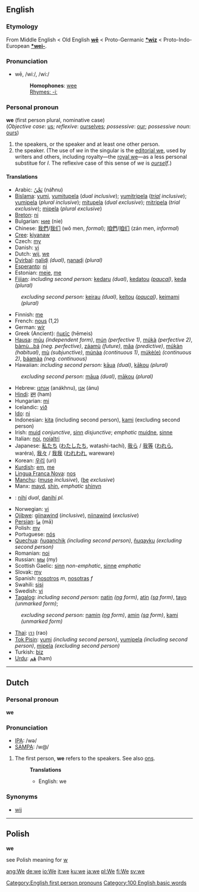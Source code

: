 ==English==
===Etymology===
From Middle English < Old English '''[[wē]]''' < Proto-Germanic '''[[*wiz]]''' < Proto-Indo-European '''[[*wei-]]'''.

===Pronunciation===
*wē, /wiː/, /wi:/
*:'''Homophones''': [[wee]]
*:[[Rhymes:English:-iː|Rhymes: -iː]]

===Personal pronoun===
'''we''' (first person plural, nominative case)<br>
(''Objective case'': [[us]]; ''reflexive'': [[ourselves]]; ''possessive'': [[our]]; ''possessive noun'': [[ours]])

#the speakers, or the speaker and at least one other person.
#the speaker. (The use of ''we'' in the singular is the [[editorial we]], used by writers and others, including royalty—the [[royal we]]—as a less personal substitue for ''I''. The reflexive case of this sense of ''we'' is ''[[ourself]]''.)

====Translations====
*Arabic: [[نحن|نَحْنُ]] (náħnu)
*[[Bislama]]: [[yumi]], [[yumitupela]] (''dual inclusive''); [[yumitripela]] (''[[trial]] inclusive''); [[yumipela]] (''plural inclusive''); [[mitupela]] (''dual exclusive''); [[mitripela]] (''trial exclusive''); [[mipela]] (''plural exclusive'')
*[[Breton]]: [[ni]]
*Bulgarian: [[ние]] (nie)
*Chinese: [[我們]]/[[我们]] (wǒ men, ''formal''); [[咱們]]/[[咱们]] (zán men, ''informal'')
*[[Cree]]: [[kiyanaw]]
*Czech: [[my#Czech|my]]
*Danish: [[vi]]
*Dutch: [[wij]], [[we#Dutch|we]]
*[[Dyirbal]]: [[ŋaliɖi]] ''(dual)'', [[ŋanaɖi]] ''(plural)''
*[[Esperanto]]: [[ni]]
*Estonian: [[meie]], [[me]]
*[[Fijian]]: ''including second person:'' [[kedaru]] ''(dual)'', [[kedatou]] ''([[paucal]])'', [[keda]] ''(plural)''
:''excluding second person:'' [[keirau]] ''(dual)'', [[keitou]] ''([[paucal]])'', [[keimami]] ''(plural)''
*Finnish: [[me]]
*French: [[nous]] (1,2)
*German: [[wir]]
*Greek (Ancient): [[ἡμεῖς]] (hēmeis)
*[[Hausa]]: [[múu]] ''(independent form)'', [[mún]] ''(perfective 1)'', [[múkà]] ''(perfective 2)'', [[bàmù...bá]] ''(neg. perfective)'', [[záamù]] ''(future)'', [[mâa]] ''(predictive)'', [[múkàn]] ''(habitual)'', [[mù]] ''(subjunctive)'', [[múnàa]] ''(continuous 1)'', [[múkè(e)]] ''(continuous 2)'', [[báamàa]] ''(neg. continuous)''
*Hawaiian: ''including second person:'' [[kāua]] ''(dual)'', [[kākou]] ''(plural)''
:''excluding second person:'' [[māua]] ''(dual)'', [[mākou]] ''(plural)''
*Hebrew: [[אנחנו]] (anákhnu), [[אנו]] (ánu)
*[[Hindi]]: [[हम]] (ham)
*Hungarian: [[mi]]
*Icelandic: [[við]]
*[[Ido]]: [[ni]]
*Indonesian: [[kita]] (including second person), [[kami]] (excluding second person)
*Irish: [[muid]] ''conjunctive'', [[sinn]] ''disjunctive''; ''emphatic'' [[muidne]], [[sinne]]
*Italian: [[noi]], [[noialtri]]
*Japanese: [[私たち]] ([[わたしたち]], watashi-tachí), [[我ら]] / [[我等]] ([[われら]], waréra), [[我々]] / [[我我]] ([[われわれ]], wareware)
*Korean: [[우리]] (uri)
*[[Kurdish]]: [[em]], [[me#Kurdish|me]]
*[[Lingua Franca Nova]]: [[nos]]
*[[Manchu]]: ([[muse]] ''inclusive''), ([[be]] ''exclusive'')
*Manx: [[mayd]], [[shin#Manx|shin]], ''emphatic'' [[shinyn]]
*{{nv}}: [[nihí]] ''dual'', [[danihí]] ''pl.''
*Norwegian: [[vi]]
*[[Ojibwe]]: [[giinawind]] (''inclusive''), [[niinawind]] (''exclusive'')
*[[Persian]]: [[ما]] (mā)
*Polish: [[my#Polish|my]]
*Portuguese: [[nós]]
*[[Quechua]]: [[ñuqanchik]] ''(including second person)'', [[ñuqayku]] ''(excluding second person)''
*Romanian: [[noi]]
*Russian: [[мы]] (my)
*Scottish Gaelic: [[sinn]] ''non-emphatic'', [[sinne]] ''emphatic''
*Slovak: [[my]]
*Spanish: [[nosotros]] ''m'', [[nosotras]] ''f''
*Swahili: [[sisi]]
*Swedish: [[vi]]
*[[Tagalog]]: ''including second person:'' [[natin]] ''([[ng]] form)'', [[atin]] ''([[sa]] form)'', [[tayo]] ''(unmarked form)'';
:''excluding second person:'' [[namin]] ''([[ng]] form)'', [[amin]] ''([[sa]] form)'', [[kami]] ''(unmarked form)''
*[[Thai]]: [[เรา]] (rao)
*[[Tok Pisin]]: [[yumi]] ''(including second person)'', [[yumipela]] ''(including second person)'', [[mipela]] ''(excluding second person)''
*Turkish: [[biz]]
*[[Urdu]]:  [[هم|هَم]] (ham)

----

==Dutch==
===Personal pronoun===
'''we'''

===Pronunciation===
*[[w:IPA|IPA]]: /wə/
*[[w:SAMPA|SAMPA]]: /w@/

# The first person, '''we''' refers to the speakers. See also [[ons]].
#:'''Translations'''
#:*English: we

===Synonyms===
*[[wij]]

----

== Polish ==
'''we'''

see Polish meaning for [[w]]

[[Category:English first person pronouns]]

[[Category:100 English basic words]]

[[ang:We]]
[[de:we]]
[[io:We]]
[[it:we]]
[[ku:we]]
[[ja:we]]
[[pl:We]]
[[fi:We]]
[[sv:we]]